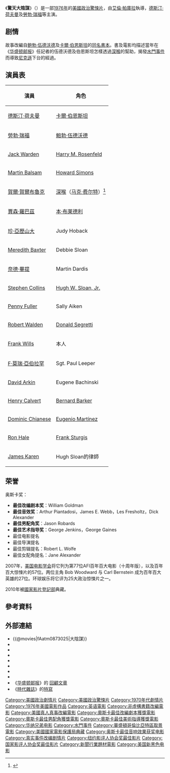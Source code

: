 {{noteTA
|T=zh-hans:总统班底;zh-hant:驚天大陰謀;zh-hk:驚天大陰謀;zh-mo:驚天大陰謀;zh-tw:大陰謀;zh-sg:大阴谋
|G1=Show
|1=zh-hans:总统班底;zh-hant:驚天大陰謀;zh-hk:驚天大陰謀;zh-mo:驚天大陰謀;zh-tw:大陰謀;zh-sg:大阴谋
}}
{{Infobox film
| name           = 驚天大陰謀
| original_name  = {{lang|en|''All the President's Men''}}
| image          = All the presidents men film.jpg 
| caption        = 電影海報
| director       = [[艾倫·帕庫拉|艾倫·帕庫拉]]
| producer       = Walter Coblenz
| writer         = [[威廉·高文|威廉·高文]]
|based_on        = 《[[總統的人馬|總統的人馬]]》<br />[[鲍勃·伍德沃德|鲍勃·伍德沃德]]<br />[[卡爾·伯恩斯坦|卡爾·伯恩斯坦]]著
| starring       = [[德斯汀·荷夫曼|德斯汀·荷夫曼]]<br />[[勞勃·瑞福|勞勃·瑞福]]<br />[[賈森·羅巴茲|賈森·羅巴茲]]<br />[[Jack_Warden|Jack Warden]]<br />[[賀爾·賀爾布魯克|賀爾·賀爾布魯克]]<br />{{link-en|珍·亞歷山大|Jane Alexander}}<br />[[Martin_Balsam|Martin Balsam]]
| music          = [[David_Shire|David Shire]]
| cinematography = [[Gordon_Willis|Gordon Willis]]
| editing        = Robert L. Wolfe
| distributor    = [[華納兄弟|華納兄弟]]
| released       = {{film date|1976|4|4}}
| runtime        = 138分鐘
| country        = 美國
| language       = [[英語|英語]]
| budget         = $8百50萬美元
| gross          = $7千60萬（美國）
| preceded by    =
| followed by    =
}}
《'''驚天大陰謀'''》（{{lang-en|''All the President's Men''}}）是一部[[1976年電影|1976年]]的[[美國電影|美國]][[政治驚悚片|政治驚悚片]]，由[[艾倫·帕庫拉|艾倫·帕庫拉]]執導，[[德斯汀·荷夫曼|德斯汀·荷夫曼]]及[[勞勃·瑞福|勞勃·瑞福]]等主演。

== 剧情 ==
故事改編自[[鲍勃·伍德沃德|鲍勃·伍德沃德]]及[[卡爾·伯恩斯坦|卡爾·伯恩斯坦]]的[[總統的人馬|同名書本]]。書及電影均描述當年在《[[华盛顿邮报|华盛顿邮报]]》任記者的伍德沃德及伯恩斯坦怎樣透過[[深喉_(水門事件)|深喉]]的幫助，揭發[[水門事件|水門事件]]而導致[[尼克遜|尼克遜]]下台的經過。

== 演員表 ==
{| class="wikitable"
|- bgcolor="CCCCCC"
! 演員 !! 角色
|-
| [[德斯汀·荷夫曼|德斯汀·荷夫曼]] || [[卡爾·伯恩斯坦|卡爾·伯恩斯坦]]
|-
| [[勞勃·瑞福|勞勃·瑞福]] || [[鲍勃·伍德沃德|鲍勃·伍德沃德]]
|-
| [[Jack_Warden|Jack Warden]] || [[Harry_M._Rosenfeld|Harry M. Rosenfeld]]
|-
| [[Martin_Balsam|Martin Balsam]] || [[Howard_Simons|Howard Simons]]
|-
| [[賀爾·賀爾布魯克|賀爾·賀爾布魯克]] || [[深喉_(水門事件)|深喉]]（[[马克·费尔特|马克·费尔特]]）<ref>{{cite web|url=http://www.washingtonpost.com/wp-dyn/content/article/2005/05/31/AR2005053100655.html|title=FBI's No. 2 Was 'Deep Throat'|publisher=The Washington Post|author=David Von Drehle|date=June 1, 2005|accessdate=2010-03-19|archive-date=2010-03-24|archive-url=https://web.archive.org/web/20100324183107/http://www.washingtonpost.com/wp-dyn/content/article/2005/05/31/AR2005053100655.html|dead-url=no}}</ref>
|-
| [[賈森·羅巴茲|賈森·羅巴茲]] || [[本·布莱德利|本·布莱德利]]
|-
| [[珍·亞歷山大|珍·亞歷山大]] || Judy Hoback
|-
| [[Meredith_Baxter|Meredith Baxter]] || Debbie Sloan
|-
| [[奈德·畢提|奈德·畢提]] || Martin Dardis
|-
| [[Stephen_Collins|Stephen Collins]] || [[Hugh_W._Sloan,_Jr.|Hugh W. Sloan, Jr.]]
|-
| [[Penny_Fuller|Penny Fuller]] || Sally Aiken
|-
| [[Robert_Walden|Robert Walden]] || [[Donald_Segretti|Donald Segretti]]
|-
| [[Frank_Wills_(security_guard)|Frank Wills]] || 本人
|-
| [[F·莫瑞·亞伯拉罕|F·莫瑞·亞伯拉罕]] || Sgt. Paul Leeper
|-
| [[David_Arkin|David Arkin]] || Eugene Bachinski
|-
| [[Henry_Calvert|Henry Calvert]] || [[Bernard_Barker|Bernard Barker]]
|-
| [[Dominic_Chianese|Dominic Chianese]] || [[Eugenio_Martínez|Eugenio Martínez]]
|-
| [[Ron_Hale|Ron Hale]] || [[Frank_Sturgis|Frank Sturgis]]
|-
| [[James_Karen|James Karen]] || Hugh Sloan的律師
|}

== 荣誉 ==
奥斯卡奖：
*'''最佳改编剧本奖'''：William Goldman
*'''最佳音效奖'''：Arthur Piantadosi，James E. Webb，Les Fresholtz，Dick Alexander
*'''最佳男配角奖'''：Jason Robards
*'''最佳艺术指导奖'''：George Jenkins，George Gaines
*最佳电影提名
*最佳导演提名
*最佳剪辑提名：Robert L. Wolfe
*最佳女配角提名：Jane Alexander

2007年，[[美国电影学会|美国电影学会]]将它列为第77位AFI百年百大电影（十周年版），以及百年百大惊悚片的57位。两位主角 Bob Woodward 与 Carl Bernstein 成为百年百大英雄的27位。环球娱乐将它评为25大政治惊悚片之一。

2010年被[[國家影片登記部|國家影片登記部]]典藏。

==參考資料==
{{reflist|2}}

== 外部連結 ==
{{wikiquote}}
*{{@movies|fAatm0873025|大陰謀}}
*{{douban|title=总统班底}}
*{{Mtime|18404|总统班底}}
*{{Amg movie|1613|-{zh:驚天大陰謀;zh-hans:总统班底;zh-hant:驚天大陰謀;zh-hk:驚天大陰謀;zh-mo:驚天大陰謀;zh-tw:大陰謀;}-}}
*{{rotten-tomatoes|all_the_presidents_men|-{zh:驚天大陰謀;zh-hans:总统班底;zh-hant:驚天大陰謀;zh-hk:驚天大陰謀;zh-mo:驚天大陰謀;zh-tw:大陰謀;}-}}
*{{mojo title|allthepresidentsmen|-{zh:驚天大陰謀;zh-hans:总统班底;zh-hant:驚天大陰謀;zh-hk:驚天大陰謀;zh-mo:驚天大陰謀;zh-tw:大陰謀;}-}}
*{{Tcmdb title|67091|-{zh:驚天大陰謀;zh-hans:总统班底;zh-hant:驚天大陰謀;zh-hk:驚天大陰謀;zh-mo:驚天大陰謀;zh-tw:大陰謀;}-}}
*{{imdb title|0074119|-{zh:驚天大陰謀;zh-hans:总统班底;zh-hant:驚天大陰謀;zh-hk:驚天大陰謀;zh-mo:驚天大陰謀;zh-tw:大陰謀;}-}}
*《[[华盛顿邮报|华盛顿邮报]]》的 [http://www.washingtonpost.com/wp-srv/style/longterm/movies/features/dcmovies/allthepresidentsmen.htm 回顧文章] {{Wayback|url=http://www.washingtonpost.com/wp-srv/style/longterm/movies/features/dcmovies/allthepresidentsmen.htm |date=20110604115728 }}
*《[[時代雜誌|時代雜誌]]》的[http://www.time.com/time/magazine/article/0,9171,918170,00.html 特寫] {{Wayback|url=http://www.time.com/time/magazine/article/0,9171,918170,00.html |date=20090519020645 }}
{{纽约影评人协会奖最佳影片}}
{{國家影評人協會獎最佳影片}}
{{Authority control}}
{{DEFAULTSORT:All the President's Men}}
[[Category:美國政治劇情片|Category:美國政治劇情片]]
[[Category:美國政治驚悚片|Category:美國政治驚悚片]]
[[Category:1970年代劇情片|Category:1970年代劇情片]]
[[Category:1976年美國電影作品|Category:1976年美國電影作品]]
[[Category:英语電影|Category:英语電影]]
[[Category:非虛構書籍改編電影|Category:非虛構書籍改編電影]]
[[Category:美國真人真事改編電影|Category:美國真人真事改編電影]]
[[Category:奧斯卡最佳改編劇本獲獎電影|Category:奧斯卡最佳改編劇本獲獎電影]]
[[Category:奧斯卡最佳男配角獲獎電影|Category:奧斯卡最佳男配角獲獎電影]]
[[Category:奧斯卡最佳美術指導獲獎電影|Category:奧斯卡最佳美術指導獲獎電影]]
[[Category:华纳兄弟电影|Category:华纳兄弟电影]]
[[Category:水門事件|Category:水門事件]]
[[Category:華盛頓哥倫比亞特區取景電影|Category:華盛頓哥倫比亞特區取景電影]]
[[Category:美國國家電影保護局典藏|Category:美國國家電影保護局典藏]]
[[Category:奥斯卡最佳音响效果获奖电影|Category:奥斯卡最佳音响效果获奖电影]]
[[Category:真实事件改编剧情片|Category:真实事件改编剧情片]]
[[Category:纽约影评人协会奖最佳影片|Category:纽约影评人协会奖最佳影片]]
[[Category:国家影评人协会奖最佳影片|Category:国家影评人协会奖最佳影片]]
[[Category:新聞行業題材電影|Category:新聞行業題材電影]]
[[Category:美国新黑色电影|Category:美国新黑色电影]]